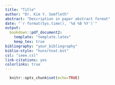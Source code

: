 ```yaml
---
title: "Title"
author: "Dr. Kim Y. Somfleth"
abstract: "Description in paper abstract format"
date: "`r format(Sys.time(), '%d %B %Y')`"
output:
  bookdown::pdf_document2: 
    template: "template.latex"
    keep_tex: true
bibliography: "your_bibliography"
biblio-style: "hunsrtnat.bst"
csl: "ieee.csl"
link-citations: yes
colorlinks: true
---
```


```r
  knitr::opts_chunk$set(echo=TRUE)
```
